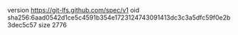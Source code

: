 version https://git-lfs.github.com/spec/v1
oid sha256:6aad0542d1ce5c4591b354e1723124743091413dc3c3a5dfc59f0e2b3dec5c57
size 2776
